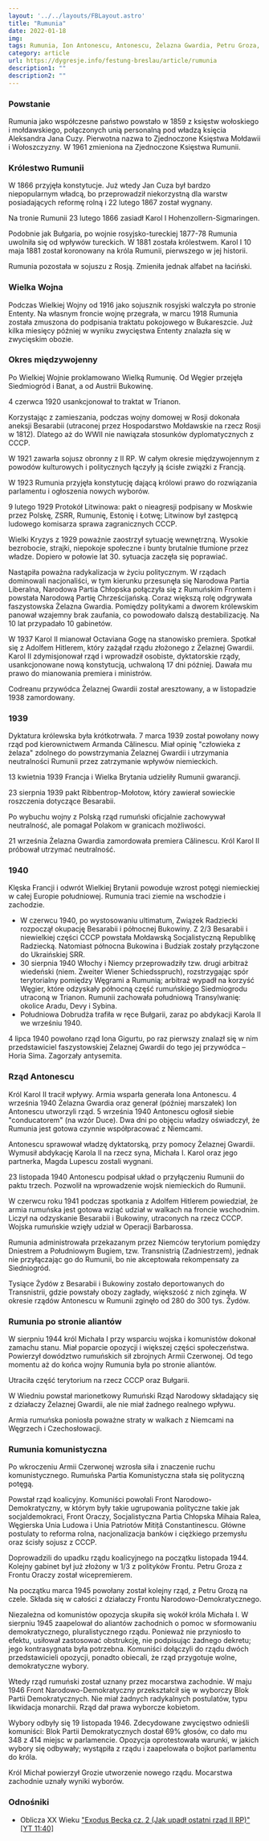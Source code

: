 ```yaml
---
layout: '../../layouts/FBLayout.astro'
title: "Rumunia"
date: 2022-01-18
img: 
tags: Rumunia, Ion Antonescu, Antonescu, Żelazna Gwardia, Petru Groza, Groza
category: article
url: https://dygresje.info/festung-breslau/article/rumunia
description1: ""
description2: ""
---
```



<Europa />

### Powstanie

Rumunia jako współczesne państwo powstało w 1859 z księstw wołoskiego i mołdawskiego, połączonych unią personalną pod władzą księcia Aleksandra Jana Cuzy. Pierwotna nazwa to Zjednoczone Księstwa Mołdawii i Wołoszczyzny. W 1961 zmieniona na Zjednoczone Księstwa Rumunii.

### Królestwo Rumunii

W 1866 przyjęła konstytucje. Już wtedy Jan Cuza był bardzo niepopularnym władcą, bo przeprowadził niekorzystną dla warstw posiadających reformę rolną i 22 lutego 1867 został wygnany.

Na tronie Rumunii 23 lutego 1866 zasiadł Karol I Hohenzollern-Sigmaringen.

Podobnie jak Bułgaria, po wojnie rosyjsko-tureckiej 1877-78 Rumunia uwolniła się od wpływów tureckich. W 1881 została królestwem. Karol I 10 maja 1881 został koronowany na króla Rumunii, pierwszego w jej historii.

Rumunia pozostała w sojuszu z Rosją. Zmieniła jednak alfabet na łaciński.

### Wielka Wojna

Podczas Wielkiej Wojny od 1916 jako sojusznik rosyjski walczyła po stronie Ententy. Na własnym froncie wojnę przegrała, w marcu 1918 Rumunia została zmuszona do podpisania traktatu pokojowego w Bukareszcie. Już kilka miesięcy później w wyniku zwycięstwa Ententy znalazła się w zwycięskim obozie.

### Okres międzywojenny

Po Wielkiej Wojnie proklamowano Wielką Rumunię. Od Węgier przejęła Siedmiogród i Banat, a od Austrii Bukowinę.

4 czerwca 1920 usankcjonował to traktat w Trianon.

Korzystając z zamieszania, podczas wojny domowej w Rosji dokonała aneksji Besarabii (utraconej przez Hospodarstwo Mołdawskie na rzecz Rosji w 1812). Dlatego aż do WWII nie nawiązała stosunków dyplomatycznych z CCCP.

W 1921 zawarła sojusz obronny z II RP. W całym okresie międzywojennym z powodów kulturowych i politycznych łączyły ją ścisłe związki z Francją.

W 1923 Rumunia przyjęła konstytucję dającą królowi prawo do rozwiązania parlamentu i ogłoszenia nowych wyborów.

9 lutego 1929 Protokół Litwinowa: pakt o nieagresji podpisany w Moskwie przez Polskę, ZSRR, Rumunię, Estonię i Łotwę; Litwinow był zastępcą ludowego komisarza sprawa zagranicznych CCCP.

Wielki Kryzys z 1929 poważnie zaostrzył sytuację wewnętrzną. Wysokie bezrobocie, strajki, niepokoje społeczne i bunty brutalnie tłumione przez władze. Dopiero w połowie lat 30. sytuacja zaczęła się poprawiać.

Nastąpiła poważna radykalizacja w życiu politycznym. W rządach dominowali nacjonaliści, w tym kierunku przesunęła się Narodowa Partia Liberalna, Narodowa Partia Chłopska połączyła się z Rumuńskim Frontem i powstała Narodową Partię Chrześcijańską. Coraz większą rolę odgrywała faszystowska Żelazna Gwardia. Pomiędzy politykami a dworem królewskim panował wzajemny brak zaufania, co powodowało dalszą destabilizację. Na 10 lat przypadało 10 gabinetów.

W 1937 Karol II mianował Octaviana Gogę na stanowisko premiera. Spotkał się z Adolfem Hitlerem, który zażądał rządu złożonego z Żelaznej Gwardii. Karol II zdymisjonował rząd i wprowadził osobiste, dyktatorskie rządy, usankcjonowane nową konstytucją, uchwaloną 17 dni później. Dawała mu prawo do mianowania premiera i ministrów.

Codreanu przywódca Żelaznej Gwardii został aresztowany, a w listopadzie 1938 zamordowany.

### 1939

Dyktatura królewska była krótkotrwała. 7 marca 1939 został powołany nowy rząd pod kierownictwem Armanda Călinescu. Miał opinię "człowieka z żelaza" zdolnego do powstrzymania Żelaznej Gwardii i utrzymania neutralności Rumunii przez zatrzymanie wpływów niemieckich.

13 kwietnia 1939 Francja i Wielka Brytania udzieliły Rumunii gwarancji.

23 sierpnia 1939 pakt Ribbentrop-Mołotow, który zawierał sowieckie roszczenia dotyczące Besarabii.

Po wybuchu wojny z Polską rząd rumuński oficjalnie zachowywał neutralność, ale pomagał Polakom w granicach możliwości.

21 września Żelazna Gwardia zamordowała premiera Călinescu. Król Karol II próbował utrzymać neutralność.

### 1940

Klęska Francji i odwrót Wielkiej Brytanii powoduje wzrost potęgi niemieckiej w całej Europie południowej. Rumunia traci ziemie na wschodzie i zachodzie.

- W czerwcu 1940, po wystosowaniu ultimatum, Związek Radziecki rozpoczął okupację Besarabii i północnej Bukowiny. Z 2/3 Besarabii i niewielkiej części CCCP powstała Mołdawską Socjalistyczną Republikę Radziecką. Natomiast północna Bukowina i Budziak zostały przyłączone do Ukraińskiej SRR.
- 30 sierpnia 1940 Włochy i Niemcy przeprowadziły tzw. drugi arbitraż wiedeński (niem. Zweiter Wiener Schiedsspruch), rozstrzygając spór terytorialny pomiędzy Węgrami a Rumunią; arbitraż wypadł na korzyść Węgier, które odzyskały północną część rumuńskiego Siedmiogrodu utraconą w Trianon. Rumunii zachowała południową Transylwanię: okolice Aradu, Devy i Sybina.
- Południowa Dobrudża trafiła w ręce Bułgarii, zaraz po abdykacji Karola II we wrześniu 1940.

4 lipca 1940 powołano rząd Iona Gigurtu, po raz pierwszy znalazł się w nim przedstawiciel faszystowskiej Żelaznej Gwardii do tego jej przywódca – Horia Sima. Zagorzały antysemita.

### Rząd Antonescu

Król Karol II tracił wpływy. Armia wsparła generała Iona Antonescu. 4 września 1940 Żelazna Gwardia oraz generał (później marszałek) Ion Antonescu utworzyli rząd. 5 września 1940 Antonescu ogłosił siebie "conducatorem" (na wzór Duce). Dwa dni po objęciu władzy oświadczył, że Rumunia jest gotowa czynnie współpracować z Niemcami.

Antonescu sprawował władzę dyktatorską, przy pomocy Żelaznej Gwardii. Wymusił abdykację Karola II na rzecz syna, Michała I. Karol oraz jego partnerka, Magda Lupescu zostali wygnani.

23 listopada 1940 Antonescu podpisał układ o przyłączeniu Rumunii do paktu trzech. Pozwolił na wprowadzenie wojsk niemieckich do Rumunii.

W czerwcu roku 1941 podczas spotkania z Adolfem Hitlerem powiedział, że armia rumuńska jest gotowa wziąć udział w walkach na froncie wschodnim. Liczył na odzyskanie Besarabii i Bukowiny, utraconych na rzecz CCCP. Wojska rumuńskie wzięły udział w Operacji Barbarossa.

Rumunia administrowała przekazanym przez Niemców terytorium pomiędzy Dniestrem a Południowym Bugiem, tzw. Transnistrią (Zadniestrzem), jednak nie przyłączając go do Rumunii, bo nie akceptowała rekompensaty za Siedniogród.

Tysiące Żydów z Besarabii i Bukowiny zostało deportowanych do Transnistrii, gdzie powstały obozy zagłady, większość z nich zginęła. W okresie rządów Antonescu w Rumunii zginęło od 280 do 300 tys. Żydów.

### Rumunia po stronie aliantów

W sierpniu 1944 król Michała I przy wsparciu wojska i komunistów dokonał zamachu stanu. Miał poparcie opozycji i większej części społeczeństwa. Powierzył dowództwo rumuńskich sił zbrojnych Armii Czerwonej. Od tego momentu aż do końca wojny Rumunia była po stronie aliantów.

Utraciła część terytorium na rzecz CCCP oraz Bułgarii.

W Wiedniu powstał marionetkowy Rumuński Rząd Narodowy składający się z działaczy Żelaznej Gwardii, ale nie miał żadnego realnego wpływu.

Armia rumuńska poniosła poważne straty w walkach z Niemcami na Węgrzech i Czechosłowacji.

### Rumunia komunistyczna

Po wkroczeniu Armii Czerwonej wzrosła siła i znaczenie ruchu komunistycznego. Rumuńska Partia Komunistyczna stała się polityczną potęgą.

Powstał rząd koalicyjny. Komuniści powołali Front Narodowo-Demokratyczny, w którym były takie ugrupowania polityczne takie jak socjaldemokraci, Front Oraczy, Socjalistyczna Partia Chłopska Mihaia Ralea, Węgierska Unia Ludowa i Unia Patriotów Mitiță Constantinescu. Główne postulaty to reforma rolna, nacjonalizacja banków i ciężkiego przemysłu oraz ścisły sojusz z CCCP. 

Doprowadzili do upadku rządu koalicyjnego na początku listopada 1944. Kolejny gabinet był już złożony w 1/3 z polityków Frontu. Petru Groza z Frontu Oraczy został wicepremierem.

Na początku marca 1945 powołany został kolejny rząd, z Petru Grozą na czele. Składa się w całości z działaczy Frontu Narodowo-Demokratycznego.

Niezależna od komunistów opozycja skupiła się wokół króla Michała I. W sierpniu 1945 zaapelował do aliantów zachodnich o pomoc w sformowaniu demokratycznego, pluralistycznego rządu. Ponieważ nie przyniosło to efektu, usiłował zastosować obstrukcję, nie podpisując żadnego dekretu; jego kontrasygnata była potrzebna. Komuniści dołączyli do rządu dwóch przedstawicieli opozycji, ponadto obiecali, że rząd przygotuje wolne, demokratyczne wybory.

Wtedy rząd rumuński został uznany przez mocarstwa zachodnie. W maju 1946 Front Narodowo-Demokratyczny przekształcił się w wyborczy Blok Partii Demokratycznych. Nie miał żadnych radykalnych postulatów, typu likwidacja monarchii. Rząd dał prawa wyborcze kobietom.

Wybory odbyły się 19 listopada 1946. Zdecydowane zwycięstwo odnieśli komuniści: Blok Partii Demokratycznych dostał 69% głosów, co dało mu 348 z 414 miejsc w parlamencie. Opozycja oprotestowała warunki, w jakich wybory się odbywały; wystąpiła z rządu i zaapelowała o bojkot parlamentu do króla.

Król Michał powierzył Grozie utworzenie nowego rządu. Mocarstwa zachodnie uznały wyniki wyborów.

### Odnośniki

- Oblicza XX Wieku ["Exodus Becka cz. 2 (Jak upadł ostatni rząd II RP)" [YT 11:40]](https://www.youtube.com/watch?v=HX5u3ZQ6e2I)